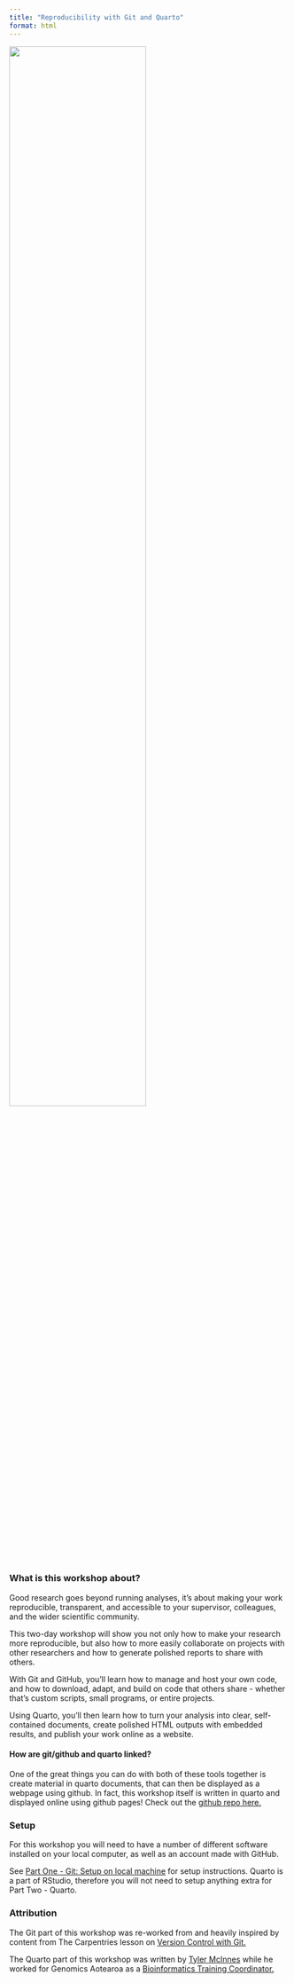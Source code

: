 ```yaml
---
title: "Reproducibility with Git and Quarto"
format: html
---
```


![](theme-images/github_quarto.png){width="70%" .center}

### What is this workshop about?

Good research goes beyond running analyses, it’s about making your work reproducible, transparent, and accessible to your supervisor, colleagues, and the wider scientific community.

This two-day workshop will show you not only how to make your research more reproducible, but also how to more easily collaborate on projects with other researchers and how to generate polished reports to share with others. 

With Git and GitHub, you’ll learn how to manage and host your own code, and how to download, adapt, and build on code that others share - whether that’s custom scripts, small programs, or entire projects. 

Using Quarto, you’ll then learn how to turn your analysis into clear, self-contained documents, create polished HTML outputs with embedded results, and publish your work online as a website.

#### How are git/github and quarto linked?

One of the great things you can do with both of these tools together is create material in quarto documents, that can then be displayed as a webpage using github. In fact, this workshop itself is written in quarto and displayed online using github pages! Check out the [github repo here.](https://github.com/GenomicsAotearoa/reproducibility_with_git_and_quarto)

### Setup

For this workshop you will need to have a number of different software installed on your local computer, as well as an account made with GitHub. 

See [Part One - Git: Setup on local machine](git_overview.qmd#setup-on-local-machine) for setup instructions. Quarto is a part of RStudio, therefore you will not need to setup anything extra for Part Two - Quarto. 


### Attribution

The Git part of this workshop was re-worked from and heavily inspired by content from The Carpentries lesson on [Version Control with Git.](https://swcarpentry.github.io/git-novice/) 

The Quarto part of this workshop was written by [Tyler McInnes](https://github.com/tylermcinnes/reproducibility_block) while he worked for Genomics Aotearoa as a [Bioinformatics Training Coordinator.](https://genomicsaotearoa.github.io/BioinformaticsTrainingProgramme/meetTheTeam.html#past-team-members)

